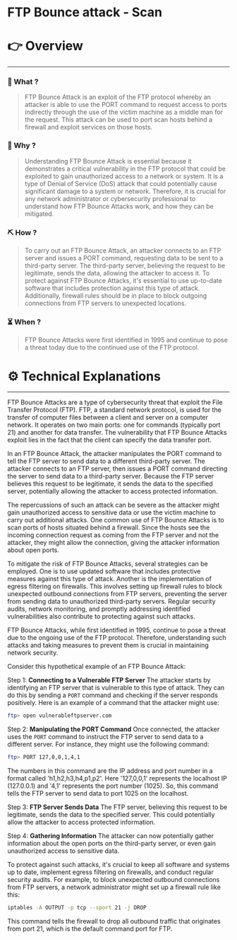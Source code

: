 # FTP Bounce attack - Scan


# 👉 Overview

---

### 👀 What ?

> FTP Bounce Attack is an exploit of the FTP protocol whereby an attacker is able to use the PORT command to request access to ports indirectly through the use of the victim machine as a middle man for the request. This attack can be used to port scan hosts behind a firewall and exploit services on those hosts.
> 

### 🧐 Why ?

> Understanding FTP Bounce Attack is essential because it demonstrates a critical vulnerability in the FTP protocol that could be exploited to gain unauthorized access to a network or system. It is a type of Denial of Service (DoS) attack that could potentially cause significant damage to a system or network. Therefore, it is crucial for any network administrator or cybersecurity professional to understand how FTP Bounce Attacks work, and how they can be mitigated.
> 

### ⛏️ How ?

> To carry out an FTP Bounce Attack, an attacker connects to an FTP server and issues a PORT command, requesting data to be sent to a third-party server. The third-party server, believing the request to be legitimate, sends the data, allowing the attacker to access it. To protect against FTP Bounce Attacks, it's essential to use up-to-date software that includes protection against this type of attack. Additionally, firewall rules should be in place to block outgoing connections from FTP servers to unexpected locations.
> 

### ⏳ When ?

> FTP Bounce Attacks were first identified in 1995 and continue to pose a threat today due to the continued use of the FTP protocol.
> 

# ⚙️ Technical Explanations

---

FTP Bounce Attacks are a type of cybersecurity threat that exploit the File Transfer Protocol (FTP). FTP, a standard network protocol, is used for the transfer of computer files between a client and server on a computer network. It operates on two main ports: one for commands (typically port 21) and another for data transfer. The vulnerability that FTP Bounce Attacks exploit lies in the fact that the client can specify the data transfer port.

In an FTP Bounce Attack, the attacker manipulates the PORT command to tell the FTP server to send data to a different third-party server. The attacker connects to an FTP server, then issues a PORT command directing the server to send data to a third-party server. Because the FTP server believes this request to be legitimate, it sends the data to the specified server, potentially allowing the attacker to access protected information.

The repercussions of such an attack can be severe as the attacker might gain unauthorized access to sensitive data or use the victim machine to carry out additional attacks. One common use of FTP Bounce Attacks is to scan ports of hosts situated behind a firewall. Since the hosts see the incoming connection request as coming from the FTP server and not the attacker, they might allow the connection, giving the attacker information about open ports.

To mitigate the risk of FTP Bounce Attacks, several strategies can be employed. One is to use updated software that includes protective measures against this type of attack. Another is the implementation of egress filtering on firewalls. This involves setting up firewall rules to block unexpected outbound connections from FTP servers, preventing the server from sending data to unauthorized third-party servers. Regular security audits, network monitoring, and promptly addressing identified vulnerabilities also contribute to protecting against such attacks.

FTP Bounce Attacks, while first identified in 1995, continue to pose a threat due to the ongoing use of the FTP protocol. Therefore, understanding such attacks and taking measures to prevent them is crucial in maintaining network security.

Consider this hypothetical example of an FTP Bounce Attack:

Step 1: **Connecting to a Vulnerable FTP Server**
The attacker starts by identifying an FTP server that is vulnerable to this type of attack. They can do this by sending a `PORT` command and checking if the server responds positively. Here is an example of a command that the attacker might use:

```bash
ftp> open vulnerableftpserver.com

```

Step 2: **Manipulating the PORT Command**
Once connected, the attacker uses the `PORT` command to instruct the FTP server to send data to a different server. For instance, they might use the following command:

```bash
ftp> PORT 127,0,0,1,4,1

```

The numbers in this command are the IP address and port number in a format called 'h1,h2,h3,h4,p1,p2'. Here '127,0,0,1' represents the localhost IP (127.0.0.1) and '4,1' represents the port number (1025). So, this command tells the FTP server to send data to port 1025 on the localhost.

Step 3: **FTP Server Sends Data**
The FTP server, believing this request to be legitimate, sends the data to the specified server. This could potentially allow the attacker to access protected information.

Step 4: **Gathering Information**
The attacker can now potentially gather information about the open ports on the third-party server, or even gain unauthorized access to sensitive data.

To protect against such attacks, it's crucial to keep all software and systems up to date, implement egress filtering on firewalls, and conduct regular security audits. For example, to block unexpected outbound connections from FTP servers, a network administrator might set up a firewall rule like this:

```bash
iptables -A OUTPUT -p tcp --sport 21 -j DROP

```

This command tells the firewall to drop all outbound traffic that originates from port 21, which is the default command port for FTP.
